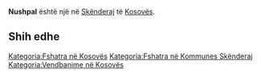 {{Fshat në 
 | Emri                = Nushpal
 | EmriAlt                = 
 | NAME_SHORT_FORM=      
 | NAME_GENERIC=      
 | NAME_SORT_NAME_RO=      NUSHPAL
 | FULL_NAME_RO = Nushpal
 | FULL_NAME_ND_RO=Nushpal
 | SORT_NAME_RG=NUSHPAL
 | FULL_NAME_RG=Nushpal
 | FULL_NAME_ND_RG=Nushpal
 | SRP_NAME_SHORT_FORM=      
 | SRP_NAME_GENERIC=      
 | SRP_NAME_SORT_NAME_RO=      
 | SRP_FULL_NAME_RO = 
 | SRP_FULL_NAME_ND_RO=
 | SRP_SORT_NAME_RG=
 | SRP_FULL_NAME_RG=
 | SRP_FULL_NAME_ND_RG=
 | Emri (Rasa dhanore) = 
 | Figura              = 
 | Shteti              = Kosovo
 | Komuna              = Skënderaj
 | Kodi postar         = 
 | Sipërfaqja          = 

 | Popullsia           = 

 | Regj. i popullsisë  = 
 | Dend. e popullsisë  = 
 | Faqja zyrtare       = 
 <!--- Koordinatat ----> 
 | Gjerësia            = 42.411389
 | Gjatësia            = 20.600556
 | Lartësia            = 
}}
'''Nushpal''' është një [[]] në [[Skënderaj]] të [[Kosovës]].

<!-- == Gjeografia == -->
<!-- == Historia == -->
<!-- == Demografia == -->
== Shih edhe ==
{{Komuna Skënderaj}}
{{Kosovo-Administrata-Cung}}

[[Kategoria:Fshatra në Kosovës]]
[[Kategoria:Fshatra në Kommunes Skënderaj]]
[[Kategoria:Vendbanime në Kosovës]]